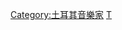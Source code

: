 {{Catnav|頁面分類|人物|各國人物|土耳其人|土耳其音樂家}}
{{Catnav|頁面分類|人物|各職業人物|音乐家|作曲家}}

{{catmore}}
{{Commonscat|Composers from Turkey}}

[[Category:土耳其音樂家|Category:土耳其音樂家]]
[[Category:各国作曲家|T]]